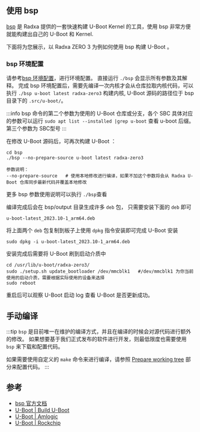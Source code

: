 ## 使用 bsp

[bsp](https://github.com/radxa-repo/bsp) 是 Radxa 提供的一套快速构建 U-Boot Kernel 的工具，使用 bsp 非常方便就能构建出自己的 U-Boot 和 Kernel.

下面将为您展示，以 Radxa ZERO 3 为例如何使用 bsp 构建 U-Boot 。

### bsp 环境配置

请参考[bsp 环境配置](https://radxa-repo.github.io/bsp)，进行环境配置。
直接运行 `./bsp` 会显示所有参数及其解释。
完成 bsp 环境配置后，需要先编译一次内核才会从仓库拉取内核代码，可以执行 `./bsp u-boot latest radxa-zero3` 构建内核, U-Boot 源码的路径位于 bsp 目录下的 `.src/u-boot/`。

:::info
bsp 命令的第二个参数为使用的 U-Boot 仓库或分支，各个 SBC 具体对应的参数可以运行 `sudo apt list --installed |grep u-boot` 查看 u-boot 后缀。
第三个参数为 SBC型号
:::

在修改 U-Boot 源码后，可再次构建 U-Boot ：

```
cd bsp
./bsp --no-prepare-source u-boot latest radxa-zero3

参数说明：
--no-prepare-source   # 使用本地修改进行编译，如果不加这个参数将会从 Radxa U-Boot 仓库同步最新代码并覆盖本地修改
```

更多 bsp 参数使用说明可以执行 `./bsp`查看

编译完成后会在 bsp/output 目录生成许多 `deb` 包， 只需要安装下面的 `deb` 即可

```
u-boot-latest_2023.10-1_arm64.deb
```

将上面两个 `deb` 包复制到板子上使用 `dpkg` 指令安装即可完成 U-Boot 安装

```
sudo dpkg -i u-boot-latest_2023.10-1_arm64.deb
```

安装完成后需要将 U-Boot 刷到启动介质中

```
cd /usr/lib/u-boot/radxa-zero3/
sudo ./setup.sh update_bootloader /dev/mmcblk1   #/dev/mmcblk1 为你当前使用的启动介质，需要根据实际使用的设备来选择
sudo reboot
```

重启后可以观察 U-Boot 启动 log 查看 U-Boot 是否更新成功。

## 手动编译

:::tip
`bsp` 是目前唯一在维护的编译方式，并且在编译的时候会对源代码进行额外的修改。
如果想要基于我们正式发布的软件进行开发，则最低限度也需要使用 `bsp` 来下载和配置代码。

如果需要使用自定义的 `make` 命令来进行编译，请参照 [Prepare working tree](https://radxa-repo.github.io/bsp/dev_flow.html#prepare-working-tree) 部分来配置代码。
:::

## 参考

- [bsp 官方文档](https://radxa-repo.github.io/bsp)
- [U-Boot | Build U-Boot](https://u-boot.readthedocs.io/en/latest/build/index.html)
- [U-Boot | Amlogic](https://docs.u-boot.org/en/latest/board/amlogic/)
- [U-Boot | Rockchip](https://u-boot.readthedocs.io/en/latest/board/rockchip/)
